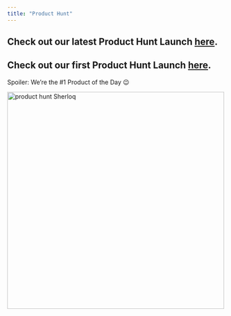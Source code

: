 ```yaml
---
title: "Product Hunt"
---
```


## Check out our latest Product Hunt Launch [here](https://www.producthunt.com/posts/sherloq-2).

## Check out our first Product Hunt Launch [here](https://www.producthunt.com/products/sherloq#sherloq).

Spoiler: We’re the #1 Product of the Day 😉

<img width="500" alt="product hunt Sherloq" src="/images/producthunt.png" />